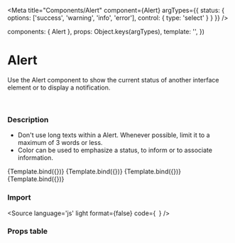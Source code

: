 

<Meta 
  title="Components/Alert" 
  component={Alert}
  argTypes={{
    status: {
      options: ['success', 'warning', 'info', 'error'],
      control: { type: 'select' }
    }
  }}
/>

  components: { Alert },
  props:      Object.keys(argTypes),
  template:   '<Alert v-bind="$props" />',
})

# Alert
Use the Alert component to show the current status of another interface element or to display a notification.

<br/>

### Description

- Don't use long texts within a Alert. Whenever possible, limit it to a maximum of 3 words or less. 
- Color can be used to emphasize a status, to inform or to associate information.


<Canvas>
  <Story
    name="Alert Success"
    args={{
      message: 'PID Pressure',
      status: 'success',
    }}>
    {Template.bind({})}
  </Story>
  <Story
    name="Alert Warning"
    args={{
      message: 'Disk Pressure',
      status: 'warning',
    }}>
    {Template.bind({})}
  </Story>
  <Story
    name="Alert Info"
    args={{
      message: 'Memory Pressure',
      status: 'info',
    }}>
    {Template.bind({})}
  </Story>
  <Story
    name="Alert Error"
    args={{
      message: 'kubelet',
      status: 'error',
    }}>
    {Template.bind({})}
  </Story>
</Canvas>

### Import

<Source
  language='js'
  light
  format={false}
  code={`
  `}
/>

### Props table

<ArgsTable of={Alert} />

